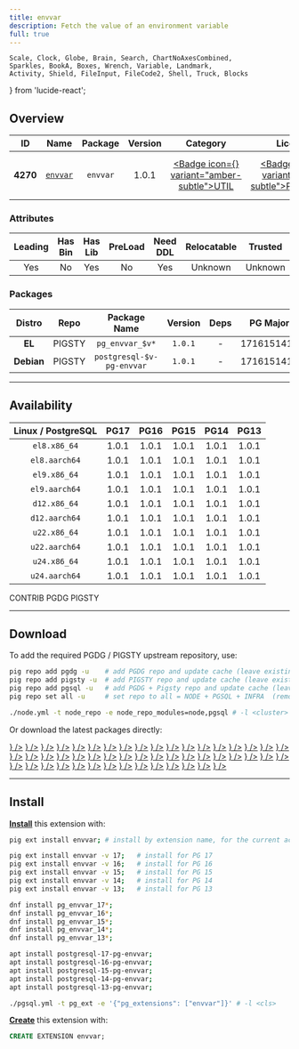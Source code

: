 ```yaml
---
title: envvar
description: Fetch the value of an environment variable
full: true
---
```


    Scale, Clock, Globe, Brain, Search, ChartNoAxesCombined,
    Sparkles, BookA, Boxes, Wrench, Variable, Landmark,
    Activity, Shield, FileInput, FileCode2, Shell, Truck, Blocks
} from 'lucide-react';

## Overview

| <TooltipIconButton tooltip="Extension unique identifier" side="top">ID</TooltipIconButton> | <TooltipIconButton tooltip="Extension name" side="top">Name</TooltipIconButton> | <TooltipIconButton tooltip="Package name for installation" side="top">Package</TooltipIconButton> | <TooltipIconButton tooltip="Latest available extension version" side="top">Version</TooltipIconButton> | <TooltipIconButton tooltip="Extension category" side="top">Category</TooltipIconButton> | <TooltipIconButton tooltip="Open source license" side="top">License</TooltipIconButton> | <TooltipIconButton tooltip="Programming language" side="top">Lang</TooltipIconButton> |
|:--------:|:--------:|:----------:|:--------------:|:---------------------------------------:|:------------------------------------------------------:|:----:|
| **4270** | [`envvar`](https://github.com/theory/pg-envvar) | `envvar` | 1.0.1 | <a href="/ext/util" className="no-underline"><Badge icon={<Wrench />} variant="amber-subtle">UTIL</Badge></a> | <a href="/ext/list/license#postgresql" className="no-underline"><Badge icon={<Scale />} variant="blue-subtle">PostgreSQL</Badge></a> | <a href="/ext/list/lang#c"><Badge icon={<FileCode2 />} variant="blue-subtle">C</Badge></a> |

### Attributes

| <TooltipIconButton tooltip="The Primary Leading extension in the Package" side="top">Leading</TooltipIconButton> | <TooltipIconButton tooltip="Contains binary utils" side="top">Has Bin</TooltipIconButton> | <TooltipIconButton tooltip="Contains .so shared library files" side="top">Has Lib</TooltipIconButton> | <TooltipIconButton tooltip="Requires preloading via shared_preload_libraries" side="top">PreLoad</TooltipIconButton> | <TooltipIconButton tooltip="Requires CREATE EXTENSION DDL command" side="top">Need DDL</TooltipIconButton> | <TooltipIconButton tooltip="Can be installed in any schema" side="top">Relocatable</TooltipIconButton> | <TooltipIconButton tooltip="Can be created by non-superuser" side="top">Trusted</TooltipIconButton> | <TooltipIconButton tooltip="Schemas used by this extension" side="top">Schemas</TooltipIconButton> |
|:-------:|:-------:|:-------:|:-------:|:--------:|:-----------:|:-------:|:-------:|
| Yes | No | Yes | No | Yes | Unknown | Unknown | - |

### Packages

| <TooltipIconButton tooltip="Linux distribution family, EL or Debian" side="top">Distro</TooltipIconButton> | <TooltipIconButton tooltip="Package repository" side="top">Repo</TooltipIconButton> | <TooltipIconButton tooltip="The RPM/DEB Package Name Pattern (replace $v with real pg major)" side="top">Package Name</TooltipIconButton> | <TooltipIconButton tooltip="Latest package version" side="top">Version</TooltipIconButton> | <TooltipIconButton tooltip="RPM/DEB Package dependencies" side="top">Deps</TooltipIconButton> | <TooltipIconButton tooltip="Available in these PostgreSQL Major Versions" side="top">PG Major</TooltipIconButton> |
|:----------:|:--------:|:------------------------:|:-----------:|:------------:|:------------------:|
|   **EL**   | <Badge variant="amber-subtle"><span className="font-bold">PIGSTY</span></Badge> | `pg_envvar_$v*` | `1.0.1` | - | <Badge variant="green-subtle">17</Badge><Badge variant="green-subtle">16</Badge><Badge variant="green-subtle">15</Badge><Badge variant="green-subtle">14</Badge><Badge variant="green-subtle">13</Badge> |
| **Debian** | <Badge variant="amber-subtle"><span className="font-bold">PIGSTY</span></Badge> | `postgresql-$v-pg-envvar` | `1.0.1` | - | <Badge variant="green-subtle">17</Badge><Badge variant="green-subtle">16</Badge><Badge variant="green-subtle">15</Badge><Badge variant="green-subtle">14</Badge><Badge variant="green-subtle">13</Badge> |



------

## Availability

| <TooltipIconButton tooltip="Linux Distro Arch / PostgreSQL Major Version" side="top">Linux / PostgreSQL </TooltipIconButton> | **PG17** | **PG16** | **PG15** | **PG14** | **PG13** |
|:-----:|:-----:|:-----:|:-----:|:-----:|:-----:|
| `el8.x86_64` | <Badge variant="amber-subtle">1.0.1</Badge> | <Badge variant="amber-subtle">1.0.1</Badge> | <Badge variant="amber-subtle">1.0.1</Badge> | <Badge variant="amber-subtle">1.0.1</Badge> | <Badge variant="amber-subtle">1.0.1</Badge> |
| `el8.aarch64` | <Badge variant="amber-subtle">1.0.1</Badge> | <Badge variant="amber-subtle">1.0.1</Badge> | <Badge variant="amber-subtle">1.0.1</Badge> | <Badge variant="amber-subtle">1.0.1</Badge> | <Badge variant="amber-subtle">1.0.1</Badge> |
| `el9.x86_64` | <Badge variant="amber-subtle">1.0.1</Badge> | <Badge variant="amber-subtle">1.0.1</Badge> | <Badge variant="amber-subtle">1.0.1</Badge> | <Badge variant="amber-subtle">1.0.1</Badge> | <Badge variant="amber-subtle">1.0.1</Badge> |
| `el9.aarch64` | <Badge variant="amber-subtle">1.0.1</Badge> | <Badge variant="amber-subtle">1.0.1</Badge> | <Badge variant="amber-subtle">1.0.1</Badge> | <Badge variant="amber-subtle">1.0.1</Badge> | <Badge variant="amber-subtle">1.0.1</Badge> |
| `d12.x86_64` | <Badge variant="amber-subtle">1.0.1</Badge> | <Badge variant="amber-subtle">1.0.1</Badge> | <Badge variant="amber-subtle">1.0.1</Badge> | <Badge variant="amber-subtle">1.0.1</Badge> | <Badge variant="amber-subtle">1.0.1</Badge> |
| `d12.aarch64` | <Badge variant="amber-subtle">1.0.1</Badge> | <Badge variant="amber-subtle">1.0.1</Badge> | <Badge variant="amber-subtle">1.0.1</Badge> | <Badge variant="amber-subtle">1.0.1</Badge> | <Badge variant="amber-subtle">1.0.1</Badge> |
| `u22.x86_64` | <Badge variant="amber-subtle">1.0.1</Badge> | <Badge variant="amber-subtle">1.0.1</Badge> | <Badge variant="amber-subtle">1.0.1</Badge> | <Badge variant="amber-subtle">1.0.1</Badge> | <Badge variant="amber-subtle">1.0.1</Badge> |
| `u22.aarch64` | <Badge variant="amber-subtle">1.0.1</Badge> | <Badge variant="amber-subtle">1.0.1</Badge> | <Badge variant="amber-subtle">1.0.1</Badge> | <Badge variant="amber-subtle">1.0.1</Badge> | <Badge variant="amber-subtle">1.0.1</Badge> |
| `u24.x86_64` | <Badge variant="amber-subtle">1.0.1</Badge> | <Badge variant="amber-subtle">1.0.1</Badge> | <Badge variant="amber-subtle">1.0.1</Badge> | <Badge variant="amber-subtle">1.0.1</Badge> | <Badge variant="amber-subtle">1.0.1</Badge> |
| `u24.aarch64` | <Badge variant="amber-subtle">1.0.1</Badge> | <Badge variant="amber-subtle">1.0.1</Badge> | <Badge variant="amber-subtle">1.0.1</Badge> | <Badge variant="amber-subtle">1.0.1</Badge> | <Badge variant="amber-subtle">1.0.1</Badge> |

<Badge variant="green-subtle"><span className="font-black">CONTRIB</span></Badge> <Badge variant="blue-subtle"><span className="font-black">PGDG</span></Badge> <Badge variant="amber-subtle"><span className="font-black">PIGSTY</span></Badge>

------

## Download

To add the required PGDG / PIGSTY upstream repository, use:

```bash tab="pig"
pig repo add pgdg -u    # add PGDG repo and update cache (leave existing repos)
pig repo add pigsty -u  # add PIGSTY repo and update cache (leave existing repos)
pig repo add pgsql -u   # add PGDG + Pigsty repo and update cache (leave existing repos)
pig repo set all -u     # set repo to all = NODE + PGSQL + INFRA  (remove existing repos)
```
```bash tab="pigsty"
./node.yml -t node_repo -e node_repo_modules=node,pgsql # -l <cluster>
```

Or download the latest packages directly:

<Files>
    <Folder name="el8.x86_64">
        <a href="https://repo.pigsty.io/yum/pgsql/el8.x86_64/pg_envvar_17-1.0.1-1PIGSTY.el8.x86_64.rpm"><File name="pg_envvar_17-1.0.1-1PIGSTY.el8.x86_64.rpm" icon={<Package className="text-emerald-500" />} /></a>
        <a href="https://repo.pigsty.io/yum/pgsql/el8.x86_64/pg_envvar_16-1.0.1-1PIGSTY.el8.x86_64.rpm"><File name="pg_envvar_16-1.0.1-1PIGSTY.el8.x86_64.rpm" icon={<Package className="text-emerald-500" />} /></a>
        <a href="https://repo.pigsty.io/yum/pgsql/el8.x86_64/pg_envvar_15-1.0.1-1PIGSTY.el8.x86_64.rpm"><File name="pg_envvar_15-1.0.1-1PIGSTY.el8.x86_64.rpm" icon={<Package className="text-emerald-500" />} /></a>
        <a href="https://repo.pigsty.io/yum/pgsql/el8.x86_64/pg_envvar_14-1.0.1-1PIGSTY.el8.x86_64.rpm"><File name="pg_envvar_14-1.0.1-1PIGSTY.el8.x86_64.rpm" icon={<Package className="text-emerald-500" />} /></a>
        <a href="https://repo.pigsty.io/yum/pgsql/el8.x86_64/pg_envvar_13-1.0.1-1PIGSTY.el8.x86_64.rpm"><File name="pg_envvar_13-1.0.1-1PIGSTY.el8.x86_64.rpm" icon={<Package className="text-emerald-500" />} /></a>
    </Folder>
    <Folder name="el8.aarch64">
        <a href="https://repo.pigsty.io/yum/pgsql/el8.aarch64/pg_envvar_17-1.0.1-1PIGSTY.el8.aarch64.rpm"><File name="pg_envvar_17-1.0.1-1PIGSTY.el8.aarch64.rpm" icon={<Package className="text-orange-500" />} /></a>
        <a href="https://repo.pigsty.io/yum/pgsql/el8.aarch64/pg_envvar_16-1.0.1-1PIGSTY.el8.aarch64.rpm"><File name="pg_envvar_16-1.0.1-1PIGSTY.el8.aarch64.rpm" icon={<Package className="text-orange-500" />} /></a>
        <a href="https://repo.pigsty.io/yum/pgsql/el8.aarch64/pg_envvar_15-1.0.1-1PIGSTY.el8.aarch64.rpm"><File name="pg_envvar_15-1.0.1-1PIGSTY.el8.aarch64.rpm" icon={<Package className="text-orange-500" />} /></a>
        <a href="https://repo.pigsty.io/yum/pgsql/el8.aarch64/pg_envvar_14-1.0.1-1PIGSTY.el8.aarch64.rpm"><File name="pg_envvar_14-1.0.1-1PIGSTY.el8.aarch64.rpm" icon={<Package className="text-orange-500" />} /></a>
        <a href="https://repo.pigsty.io/yum/pgsql/el8.aarch64/pg_envvar_13-1.0.1-1PIGSTY.el8.aarch64.rpm"><File name="pg_envvar_13-1.0.1-1PIGSTY.el8.aarch64.rpm" icon={<Package className="text-orange-500" />} /></a>
    </Folder>
    <Folder name="el9.x86_64">
        <a href="https://repo.pigsty.io/yum/pgsql/el9.x86_64/pg_envvar_17-1.0.1-1PIGSTY.el9.x86_64.rpm"><File name="pg_envvar_17-1.0.1-1PIGSTY.el9.x86_64.rpm" icon={<Package className="text-emerald-500" />} /></a>
        <a href="https://repo.pigsty.io/yum/pgsql/el9.x86_64/pg_envvar_16-1.0.1-1PIGSTY.el9.x86_64.rpm"><File name="pg_envvar_16-1.0.1-1PIGSTY.el9.x86_64.rpm" icon={<Package className="text-emerald-500" />} /></a>
        <a href="https://repo.pigsty.io/yum/pgsql/el9.x86_64/pg_envvar_15-1.0.1-1PIGSTY.el9.x86_64.rpm"><File name="pg_envvar_15-1.0.1-1PIGSTY.el9.x86_64.rpm" icon={<Package className="text-emerald-500" />} /></a>
        <a href="https://repo.pigsty.io/yum/pgsql/el9.x86_64/pg_envvar_14-1.0.1-1PIGSTY.el9.x86_64.rpm"><File name="pg_envvar_14-1.0.1-1PIGSTY.el9.x86_64.rpm" icon={<Package className="text-emerald-500" />} /></a>
        <a href="https://repo.pigsty.io/yum/pgsql/el9.x86_64/pg_envvar_13-1.0.1-1PIGSTY.el9.x86_64.rpm"><File name="pg_envvar_13-1.0.1-1PIGSTY.el9.x86_64.rpm" icon={<Package className="text-emerald-500" />} /></a>
    </Folder>
    <Folder name="el9.aarch64">
        <a href="https://repo.pigsty.io/yum/pgsql/el9.aarch64/pg_envvar_17-1.0.1-1PIGSTY.el9.aarch64.rpm"><File name="pg_envvar_17-1.0.1-1PIGSTY.el9.aarch64.rpm" icon={<Package className="text-orange-500" />} /></a>
        <a href="https://repo.pigsty.io/yum/pgsql/el9.aarch64/pg_envvar_16-1.0.1-1PIGSTY.el9.aarch64.rpm"><File name="pg_envvar_16-1.0.1-1PIGSTY.el9.aarch64.rpm" icon={<Package className="text-orange-500" />} /></a>
        <a href="https://repo.pigsty.io/yum/pgsql/el9.aarch64/pg_envvar_15-1.0.1-1PIGSTY.el9.aarch64.rpm"><File name="pg_envvar_15-1.0.1-1PIGSTY.el9.aarch64.rpm" icon={<Package className="text-orange-500" />} /></a>
        <a href="https://repo.pigsty.io/yum/pgsql/el9.aarch64/pg_envvar_14-1.0.1-1PIGSTY.el9.aarch64.rpm"><File name="pg_envvar_14-1.0.1-1PIGSTY.el9.aarch64.rpm" icon={<Package className="text-orange-500" />} /></a>
        <a href="https://repo.pigsty.io/yum/pgsql/el9.aarch64/pg_envvar_13-1.0.1-1PIGSTY.el9.aarch64.rpm"><File name="pg_envvar_13-1.0.1-1PIGSTY.el9.aarch64.rpm" icon={<Package className="text-orange-500" />} /></a>
    </Folder>
    <Folder name="d12.x86_64">
        <a href="https://repo.pigsty.io/apt/pgsql/bookworm/pool/main/p/pg-envvar/postgresql-17-pg-envvar_1.0.1-1PIGSTY~bookworm_amd64.deb"><File name="postgresql-17-pg-envvar_1.0.1-1PIGSTY~bookworm_amd64.deb" icon={<Box className="text-emerald-500" />} /></a>
        <a href="https://repo.pigsty.io/apt/pgsql/bookworm/pool/main/p/pg-envvar/postgresql-16-pg-envvar_1.0.1-1PIGSTY~bookworm_amd64.deb"><File name="postgresql-16-pg-envvar_1.0.1-1PIGSTY~bookworm_amd64.deb" icon={<Box className="text-emerald-500" />} /></a>
        <a href="https://repo.pigsty.io/apt/pgsql/bookworm/pool/main/p/pg-envvar/postgresql-15-pg-envvar_1.0.1-1PIGSTY~bookworm_amd64.deb"><File name="postgresql-15-pg-envvar_1.0.1-1PIGSTY~bookworm_amd64.deb" icon={<Box className="text-emerald-500" />} /></a>
        <a href="https://repo.pigsty.io/apt/pgsql/bookworm/pool/main/p/pg-envvar/postgresql-14-pg-envvar_1.0.1-1PIGSTY~bookworm_amd64.deb"><File name="postgresql-14-pg-envvar_1.0.1-1PIGSTY~bookworm_amd64.deb" icon={<Box className="text-emerald-500" />} /></a>
        <a href="https://repo.pigsty.io/apt/pgsql/bookworm/pool/main/p/pg-envvar/postgresql-13-pg-envvar_1.0.1-1PIGSTY~bookworm_amd64.deb"><File name="postgresql-13-pg-envvar_1.0.1-1PIGSTY~bookworm_amd64.deb" icon={<Box className="text-emerald-500" />} /></a>
    </Folder>
    <Folder name="d12.aarch64">
        <a href="https://repo.pigsty.io/apt/pgsql/bookworm/pool/main/p/pg-envvar/postgresql-17-pg-envvar_1.0.1-1PIGSTY~bookworm_arm64.deb"><File name="postgresql-17-pg-envvar_1.0.1-1PIGSTY~bookworm_arm64.deb" icon={<Box className="text-orange-500" />} /></a>
        <a href="https://repo.pigsty.io/apt/pgsql/bookworm/pool/main/p/pg-envvar/postgresql-16-pg-envvar_1.0.1-1PIGSTY~bookworm_arm64.deb"><File name="postgresql-16-pg-envvar_1.0.1-1PIGSTY~bookworm_arm64.deb" icon={<Box className="text-orange-500" />} /></a>
        <a href="https://repo.pigsty.io/apt/pgsql/bookworm/pool/main/p/pg-envvar/postgresql-15-pg-envvar_1.0.1-1PIGSTY~bookworm_arm64.deb"><File name="postgresql-15-pg-envvar_1.0.1-1PIGSTY~bookworm_arm64.deb" icon={<Box className="text-orange-500" />} /></a>
        <a href="https://repo.pigsty.io/apt/pgsql/bookworm/pool/main/p/pg-envvar/postgresql-14-pg-envvar_1.0.1-1PIGSTY~bookworm_arm64.deb"><File name="postgresql-14-pg-envvar_1.0.1-1PIGSTY~bookworm_arm64.deb" icon={<Box className="text-orange-500" />} /></a>
        <a href="https://repo.pigsty.io/apt/pgsql/bookworm/pool/main/p/pg-envvar/postgresql-13-pg-envvar_1.0.1-1PIGSTY~bookworm_arm64.deb"><File name="postgresql-13-pg-envvar_1.0.1-1PIGSTY~bookworm_arm64.deb" icon={<Box className="text-orange-500" />} /></a>
    </Folder>
    <Folder name="u22.x86_64">
        <a href="https://repo.pigsty.io/apt/pgsql/jammy/pool/main/p/pg-envvar/postgresql-17-pg-envvar_1.0.1-1PIGSTY~jammy_amd64.deb"><File name="postgresql-17-pg-envvar_1.0.1-1PIGSTY~jammy_amd64.deb" icon={<Box className="text-emerald-500" />} /></a>
        <a href="https://repo.pigsty.io/apt/pgsql/jammy/pool/main/p/pg-envvar/postgresql-16-pg-envvar_1.0.1-1PIGSTY~jammy_amd64.deb"><File name="postgresql-16-pg-envvar_1.0.1-1PIGSTY~jammy_amd64.deb" icon={<Box className="text-emerald-500" />} /></a>
        <a href="https://repo.pigsty.io/apt/pgsql/jammy/pool/main/p/pg-envvar/postgresql-15-pg-envvar_1.0.1-1PIGSTY~jammy_amd64.deb"><File name="postgresql-15-pg-envvar_1.0.1-1PIGSTY~jammy_amd64.deb" icon={<Box className="text-emerald-500" />} /></a>
        <a href="https://repo.pigsty.io/apt/pgsql/jammy/pool/main/p/pg-envvar/postgresql-14-pg-envvar_1.0.1-1PIGSTY~jammy_amd64.deb"><File name="postgresql-14-pg-envvar_1.0.1-1PIGSTY~jammy_amd64.deb" icon={<Box className="text-emerald-500" />} /></a>
        <a href="https://repo.pigsty.io/apt/pgsql/jammy/pool/main/p/pg-envvar/postgresql-13-pg-envvar_1.0.1-1PIGSTY~jammy_amd64.deb"><File name="postgresql-13-pg-envvar_1.0.1-1PIGSTY~jammy_amd64.deb" icon={<Box className="text-emerald-500" />} /></a>
    </Folder>
    <Folder name="u22.aarch64">
        <a href="https://repo.pigsty.io/apt/pgsql/jammy/pool/main/p/pg-envvar/postgresql-17-pg-envvar_1.0.1-1PIGSTY~jammy_arm64.deb"><File name="postgresql-17-pg-envvar_1.0.1-1PIGSTY~jammy_arm64.deb" icon={<Box className="text-orange-500" />} /></a>
        <a href="https://repo.pigsty.io/apt/pgsql/jammy/pool/main/p/pg-envvar/postgresql-16-pg-envvar_1.0.1-1PIGSTY~jammy_arm64.deb"><File name="postgresql-16-pg-envvar_1.0.1-1PIGSTY~jammy_arm64.deb" icon={<Box className="text-orange-500" />} /></a>
        <a href="https://repo.pigsty.io/apt/pgsql/jammy/pool/main/p/pg-envvar/postgresql-15-pg-envvar_1.0.1-1PIGSTY~jammy_arm64.deb"><File name="postgresql-15-pg-envvar_1.0.1-1PIGSTY~jammy_arm64.deb" icon={<Box className="text-orange-500" />} /></a>
        <a href="https://repo.pigsty.io/apt/pgsql/jammy/pool/main/p/pg-envvar/postgresql-14-pg-envvar_1.0.1-1PIGSTY~jammy_arm64.deb"><File name="postgresql-14-pg-envvar_1.0.1-1PIGSTY~jammy_arm64.deb" icon={<Box className="text-orange-500" />} /></a>
        <a href="https://repo.pigsty.io/apt/pgsql/jammy/pool/main/p/pg-envvar/postgresql-13-pg-envvar_1.0.1-1PIGSTY~jammy_arm64.deb"><File name="postgresql-13-pg-envvar_1.0.1-1PIGSTY~jammy_arm64.deb" icon={<Box className="text-orange-500" />} /></a>
    </Folder>
    <Folder name="u24.x86_64">
        <a href="https://repo.pigsty.io/apt/pgsql/noble/pool/main/p/pg-envvar/postgresql-17-pg-envvar_1.0.1-1PIGSTY~noble_amd64.deb"><File name="postgresql-17-pg-envvar_1.0.1-1PIGSTY~noble_amd64.deb" icon={<Box className="text-emerald-500" />} /></a>
        <a href="https://repo.pigsty.io/apt/pgsql/noble/pool/main/p/pg-envvar/postgresql-16-pg-envvar_1.0.1-1PIGSTY~noble_amd64.deb"><File name="postgresql-16-pg-envvar_1.0.1-1PIGSTY~noble_amd64.deb" icon={<Box className="text-emerald-500" />} /></a>
        <a href="https://repo.pigsty.io/apt/pgsql/noble/pool/main/p/pg-envvar/postgresql-15-pg-envvar_1.0.1-1PIGSTY~noble_amd64.deb"><File name="postgresql-15-pg-envvar_1.0.1-1PIGSTY~noble_amd64.deb" icon={<Box className="text-emerald-500" />} /></a>
        <a href="https://repo.pigsty.io/apt/pgsql/noble/pool/main/p/pg-envvar/postgresql-14-pg-envvar_1.0.1-1PIGSTY~noble_amd64.deb"><File name="postgresql-14-pg-envvar_1.0.1-1PIGSTY~noble_amd64.deb" icon={<Box className="text-emerald-500" />} /></a>
        <a href="https://repo.pigsty.io/apt/pgsql/noble/pool/main/p/pg-envvar/postgresql-13-pg-envvar_1.0.1-1PIGSTY~noble_amd64.deb"><File name="postgresql-13-pg-envvar_1.0.1-1PIGSTY~noble_amd64.deb" icon={<Box className="text-emerald-500" />} /></a>
    </Folder>
    <Folder name="u24.aarch64">
        <a href="https://repo.pigsty.io/apt/pgsql/noble/pool/main/p/pg-envvar/postgresql-17-pg-envvar_1.0.1-1PIGSTY~noble_arm64.deb"><File name="postgresql-17-pg-envvar_1.0.1-1PIGSTY~noble_arm64.deb" icon={<Box className="text-orange-500" />} /></a>
        <a href="https://repo.pigsty.io/apt/pgsql/noble/pool/main/p/pg-envvar/postgresql-16-pg-envvar_1.0.1-1PIGSTY~noble_arm64.deb"><File name="postgresql-16-pg-envvar_1.0.1-1PIGSTY~noble_arm64.deb" icon={<Box className="text-orange-500" />} /></a>
        <a href="https://repo.pigsty.io/apt/pgsql/noble/pool/main/p/pg-envvar/postgresql-15-pg-envvar_1.0.1-1PIGSTY~noble_arm64.deb"><File name="postgresql-15-pg-envvar_1.0.1-1PIGSTY~noble_arm64.deb" icon={<Box className="text-orange-500" />} /></a>
        <a href="https://repo.pigsty.io/apt/pgsql/noble/pool/main/p/pg-envvar/postgresql-14-pg-envvar_1.0.1-1PIGSTY~noble_arm64.deb"><File name="postgresql-14-pg-envvar_1.0.1-1PIGSTY~noble_arm64.deb" icon={<Box className="text-orange-500" />} /></a>
        <a href="https://repo.pigsty.io/apt/pgsql/noble/pool/main/p/pg-envvar/postgresql-13-pg-envvar_1.0.1-1PIGSTY~noble_arm64.deb"><File name="postgresql-13-pg-envvar_1.0.1-1PIGSTY~noble_arm64.deb" icon={<Box className="text-orange-500" />} /></a>
    </Folder>
</Files>

------

## Install

[**Install**](/docs/pgsql/ext/install) this extension with:

```bash tab="pig"
pig ext install envvar; # install by extension name, for the current active PG version

pig ext install envvar -v 17;   # install for PG 17
pig ext install envvar -v 16;   # install for PG 16
pig ext install envvar -v 15;   # install for PG 15
pig ext install envvar -v 14;   # install for PG 14
pig ext install envvar -v 13;   # install for PG 13
```
```bash tab="yum" 
dnf install pg_envvar_17*;
dnf install pg_envvar_16*;
dnf install pg_envvar_15*;
dnf install pg_envvar_14*;
dnf install pg_envvar_13*;
```
```bash tab="apt" 
apt install postgresql-17-pg-envvar;
apt install postgresql-16-pg-envvar;
apt install postgresql-15-pg-envvar;
apt install postgresql-14-pg-envvar;
apt install postgresql-13-pg-envvar;
```
```bash tab="ansible"
./pgsql.yml -t pg_ext -e '{"pg_extensions": ["envvar"]}' # -l <cls>
```

[**Create**](/docs/pgsql/ext/create) this extension with:

```sql
CREATE EXTENSION envvar;
```


